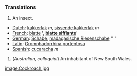 ===Translations===
#An insect.

*[[Dutch]]: [[kakkerlak]] ''m'', [[sissende kakkerlak]] ''m''
*[[French]]: [[blatte]] '''', [[blatte sifflante]] ''''
*[[German]]: [[Schabe]], [[madagasische Riesenschabe]] ''''
*[[Latin]]: [[Gromphadorrhina portentosa]]
*[[Spanish]]: [[cucaracha]] ''m''

#(''Australian'', ''colloquial'') An inhabitant of New South Wales.

[[image:Cockroach.jpg]]